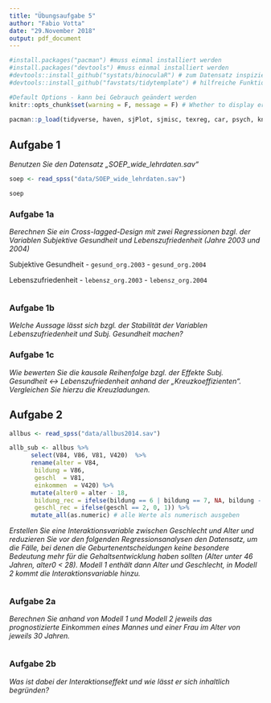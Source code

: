 ```yaml
---
title: "Übungsaufgabe 5"
author: "Fabio Votta"
date: "29.November 2018"
output: pdf_document
---
```



```r
#install.packages("pacman") #muss einmal installiert werden
#install.packages("devtools") #muss einmal installiert werden
#devtools::install_github("systats/binoculaR") # zum Datensatz inspizieren :)
#devtools::install_github("favstats/tidytemplate") # hilfreiche Funktionen

#Default Options - kann bei Gebrauch geändert werden
knitr::opts_chunk$set(warning = F, message = F) # Whether to display errors
                      
pacman::p_load(tidyverse, haven, sjPlot, sjmisc, texreg, car, psych, knitr, labelled, broom, tidytemplate)
```


## Aufgabe 1

*Benutzen Sie den Datensatz „SOEP_wide_lehrdaten.sav“*

```r
soep <- read_spss("data/SOEP_wide_lehrdaten.sav")

soep


```

### Aufgabe 1a

*Berechnen Sie ein Cross-lagged-Design mit zwei Regressionen bzgl. der Variablen Subjektive Gesundheit und Lebenszufriedenheit (Jahre 2003 und 2004)*

Subjektive Gesundheit
- `gesund_org.2003`
- `gesund_org.2004`

Lebenszufriedenheit
- `lebensz_org.2003`
- `lebensz_org.2004`

```r


```


### Aufgabe 1b

*Welche Aussage lässt sich bzgl. der Stabilität der Variablen Lebenszufriedenheit und Subj. Gesundheit machen?*


### Aufgabe 1c

*Wie bewerten Sie die kausale Reihenfolge bzgl. der Effekte Subj. Gesundheit <-> Lebenszufriedenheit anhand der „Kreuzkoeffizienten“. Vergleichen Sie hierzu die Kreuzladungen.*


## Aufgabe 2

```r
allbus <- read_spss("data/allbus2014.sav")

allb_sub <- allbus %>% 
      select(V84, V86, V81, V420)  %>% 
      rename(alter = V84, 
       bildung = V86, 
       geschl  = V81,  
       einkommen  = V420) %>%
      mutate(alter0 = alter - 18,
       bildung_rec = ifelse(bildung == 6 | bildung == 7, NA, bildung - 1),
       geschl_rec = ifelse(geschl == 2, 0, 1)) %>%
      mutate_all(as.numeric) # alle Werte als numerisch ausgeben

```

*Erstellen Sie eine Interaktionsvariable zwischen Geschlecht und Alter und reduzieren Sie vor den folgenden Regressionsanalysen den Datensatz, um die Fälle, bei denen die Geburtenentscheidungen keine besondere Bedeutung mehr für die Gehaltsentwicklung haben sollten (Alter unter 46 Jahren, alter0 < 28). Modell 1 enthält dann Alter und Geschlecht, in Modell 2 kommt die Interaktionsvariable hinzu.*

```r






```



### Aufgabe 2a

_Berechnen	Sie	anhand	von	Modell	1	und	Modell	2	jeweils	das	prognostizierte	Einkommen	eines	Mannes und	einer	Frau	im	Alter	von	jeweils	30 Jahren._

```r



```


### Aufgabe 2b

*Was ist dabei der Interaktionseffekt	und	wie	lässt	er	sich inhaltlich	begründen?*
